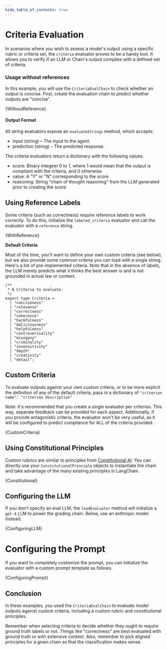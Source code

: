 ```yaml
---
hide_table_of_contents: true
---
```



# Criteria Evaluation

In scenarios where you wish to assess a model's output using a specific rubric or criteria set, the `criteria` evaluator proves to be a handy tool. It allows you to verify if an LLM or Chain's output complies with a defined set of criteria.


### Usage without references

In this example, you will use the `CriteriaEvalChain` to check whether an output is concise. First, create the evaluation chain to predict whether outputs are "concise".

<CodeBlock language="typescript">{WithoutReference}</CodeBlock>


#### Output Format

All string evaluators expose an `evaluateStrings` method, which accepts:

- input (string) – The input to the agent.
- prediction (string) – The predicted response.

The criteria evaluators return a dictionary with the following values:
- score: Binary integeer 0 to 1, where 1 would mean that the output is compliant with the criteria, and 0 otherwise
- value: A "Y" or "N" corresponding to the score
- reasoning: String "chain of thought reasoning" from the LLM generated prior to creating the score


## Using Reference Labels

Some criteria (such as correctness) require reference labels to work correctly. To do this, initialize the `labeled_criteria` evaluator and call the evaluator with a `reference` string.

<CodeBlock language="typescript">{WithReference}</CodeBlock>


**Default Criteria**

Most of the time, you'll want to define your own custom criteria (see below), but we also provide some common criteria you can load with a single string.
Here's a list of pre-implemented criteria. Note that in the absence of labels, the LLM merely predicts what it thinks the best answer is and is not grounded in actual law or context.

```
/**
 * A Criteria to evaluate.
 */
export type Criteria =
  | "conciseness"
  | "relevance"
  | "correctness"
  | "coherence"
  | "harmfulness"
  | "maliciousness"
  | "helpfulness"
  | "controversiality"
  | "misogyny"
  | "criminality"
  | "insensitivity"
  | "depth"
  | "creativity"
  | "detail";

```


## Custom Criteria

To evaluate outputs against your own custom criteria, or to be more explicit the definition of any of the default criteria, pass in a dictionary of `"criterion name": "criterion description"`

Note: it's recommended that you create a single evaluator per criterion. This way, separate feedback can be provided for each aspect. Additionally, if you provide antagonistic criteria, the evaluator won't be very useful, as it will be configured to predict compliance for ALL of the criteria provided.


<CodeBlock language="typescript">{CustomCriteria}</CodeBlock>


## Using Constitutional Principles

Custom rubrics are similar to principles from [Constitutional AI](https://arxiv.org/abs/2212.08073). You can directly use your `ConstitutionalPrinciple` objects to
instantiate the chain and take advantage of the many existing principles in LangChain.


<CodeBlock language="typescript">{Constitutional}</CodeBlock>


## Configuring the LLM

If you don't specify an eval LLM, the `loadEvaluator` method will initialize a `gpt-4` LLM to power the grading chain. Below, use an anthropic model instead.

<CodeBlock language="typescript">{ConfiguringLLM}</CodeBlock>


# Configuring the Prompt

If you want to completely customize the prompt, you can initialize the evaluator with a custom prompt template as follows.


<CodeBlock language="typescript">{ConfiguringPrompt}</CodeBlock>



## Conclusion

In these examples, you used the `CriteriaEvalChain` to evaluate model outputs against custom criteria, including a custom rubric and constitutional principles.

Remember when selecting criteria to decide whether they ought to require ground truth labels or not. Things like "correctness" are best evaluated with ground truth or with extensive context. Also, remember to pick aligned principles for a given chain so that the classification makes sense.

